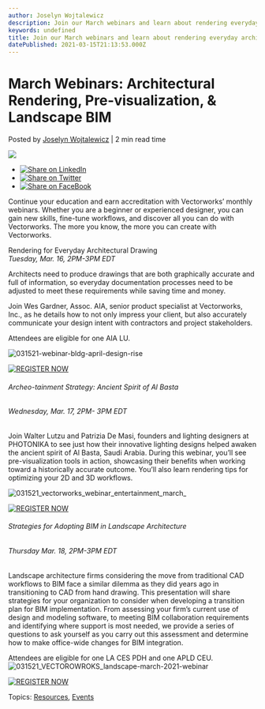 ```yaml
---
author: Joselyn Wojtalewicz
description: Join our March webinars and learn about rendering everyday architectural drawings or how lighting designers helped awaken the ancient spirits of Al Basta.
keywords: undefined
title: Join our March webinars and learn about rendering everyday architectural drawings or how lighting designers helped awaken the ancient spirits of Al Basta. 
datePublished: 2021-03-15T21:13:53.000Z
---
```

  

# March Webinars: Architectural Rendering, Pre-visualization, & Landscape BIM

 Posted by [Joselyn Wojtalewicz](https://blog.vectorworks.net/author/joselyn-wojtalewicz) | 2 min read time 

![](https://blog.vectorworks.net/hubfs/4747-2003-webinar-bldg-april-design-rise-thumbnail-1680x945.jpg) 

* [![Share on LinkedIn](https://2659751.fs1.hubspotusercontent-na1.net/hubfs/2659751/michaelDemo/share-LI.png)](http://www.linkedin.com/shareArticle?mini=true&url=https%3A%2F%2Fblog.vectorworks.net%2Fmarch-webinars-helping-you-optimize-our-software-on-a-new-level)
* [![Share on Twitter](https://2659751.fs1.hubspotusercontent-na1.net/hubfs/2659751/michaelDemo/share-TW.png)](https://www.twitter.com/share?text=March%20Webinars:%20Architectural%20Rendering,%20Pre-visualization,%20&%20Landscape%20BIM&url=https%3A%2F%2Fblog.vectorworks.net%2Fmarch-webinars-helping-you-optimize-our-software-on-a-new-level&via=PMGTweets)
* [![Share on FaceBook](https://2659751.fs1.hubspotusercontent-na1.net/hubfs/2659751/michaelDemo/share-FB.png)](https://www.facebook.com/sharer/sharer.php?u=https%3A%2F%2Fblog.vectorworks.net%2Fmarch-webinars-helping-you-optimize-our-software-on-a-new-level)

Continue your education and earn accreditation with Vectorworks’ monthly webinars. Whether you are a beginner or experienced designer, you can gain new skills, fine-tune workflows, and discover all you can do with Vectorworks. The more you know, the more you can create with Vectorworks.

Rendering for Everyday Architectural Drawing  
_Tuesday, Mar. 16, 2PM-3PM EDT_

Architects need to produce drawings that are both graphically accurate and full of information, so everyday documentation processes need to be adjusted to meet these requirements while saving time and money. 

Join Wes Gardner, Assoc. AIA, senior product specialist at Vectorworks, Inc., as he details how to not only impress your client, but also accurately communicate your design intent with contractors and project stakeholders.

Attendees are eligible for one AIA LU.

![031521-webinar-bldg-april-design-rise](https://blog.vectorworks.net/hs-fs/hubfs/4747-2003-webinar-bldg-april-design-rise-thumbnail-1680x945.jpg?width=1680&name=4747-2003-webinar-bldg-april-design-rise-thumbnail-1680x945.jpg)

[![REGISTER NOW](https://no-cache.hubspot.com/cta/default/3018241/f0ab341a-d44c-4495-a9cc-fb8a368e8aa0.png)](https://cta-redirect.hubspot.com/cta/redirect/3018241/f0ab341a-d44c-4495-a9cc-fb8a368e8aa0) 

###### Archeo-tainment Strategy: Ancient Spirit of Al Basta

###### _Wednesday, Mar. 17, 2PM- 3PM EDT_

Join Walter Lutzu and Patrizia De Masi, founders and lighting designers at PHOTONIKA to see just how their innovative lighting designs helped awaken the ancient spirit of Al Basta, Saudi Arabia. During this webinar, you’ll see pre-visualization tools in action, showcasing their benefits when working toward a historically accurate outcome. You’ll also learn rendering tips for optimizing your 2D and 3D workflows.

![031521_vectorworks_webinar_entertainment_march_](https://blog.vectorworks.net/hs-fs/hubfs/21_webinar_ent_march_image.jpg?width=7085&name=21_webinar_ent_march_image.jpg)

[![REGISTER NOW](https://no-cache.hubspot.com/cta/default/3018241/a85c8178-bb6b-4967-b7b3-fb1efcf11279.png)](https://cta-redirect.hubspot.com/cta/redirect/3018241/a85c8178-bb6b-4967-b7b3-fb1efcf11279) 

###### Strategies for Adopting BIM in Landscape Architecture

###### _Thursday Mar. 18, 2PM-3PM EDT_

Landscape architecture firms considering the move from traditional CAD workflows to BIM face a similar dilemma as they did years ago in transitioning to CAD from hand drawing. This presentation will share strategies for your organization to consider when developing a transition plan for BIM implementation. From assessing your firm’s current use of design and modeling software, to meeting BIM collaboration requirements and identifying where support is most needed, we provide a series of questions to ask yourself as you carry out this assessment and determine how to make office-wide changes for BIM integration.

Attendees are eligible for one LA CES PDH and one APLD CEU. ![031521_VECTOROWROKS_landscape-march-2021-webinar](https://blog.vectorworks.net/hs-fs/hubfs/4367-1909-land-october-2019-webinar-copy-design-web-admin-background.jpg?width=770&name=4367-1909-land-october-2019-webinar-copy-design-web-admin-background.jpg)

[![REGISTER NOW](https://no-cache.hubspot.com/cta/default/3018241/a2ccbd0f-57fe-46a5-98ca-09e9f9954088.png)](https://cta-redirect.hubspot.com/cta/redirect/3018241/a2ccbd0f-57fe-46a5-98ca-09e9f9954088) 

 Topics: [Resources](https://blog.vectorworks.net/topic/resources), [Events](https://blog.vectorworks.net/topic/events) 

  